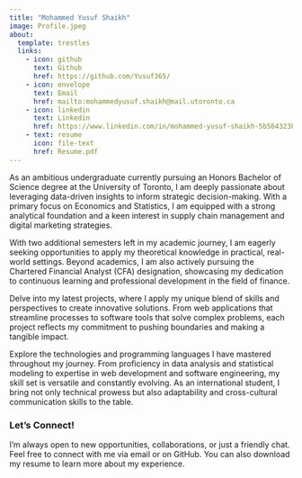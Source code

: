 ```yaml
---
title: "Mohammed Yusuf Shaikh"
image: Profile.jpeg
about:
  template: trestles
  links:
    - icon: github
      text: Github
      href: https://github.com/Yusuf365/
    - icon: envelope
      text: Email
      href: mailto:mohammedyusuf.shaikh@mail.utoronto.ca
    - icon: linkedin
      text: Linkedin
      href: https://www.linkedin.com/in/mohammed-yusuf-shaikh-5b564323b
    - text: resume
      icon: file-text
      href: Resume.pdf
---
```


<style>
p {
  margin-bottom: 10px;
}
</style>

As an ambitious undergraduate currently pursuing an Honors Bachelor of Science degree at the University of Toronto, I am deeply passionate about leveraging data-driven insights to inform strategic decision-making. With a primary focus on Economics and Statistics, I am equipped with a strong analytical foundation and a keen interest in supply chain management and digital marketing strategies. 

With two additional semesters left in my academic journey, I am eagerly seeking opportunities to apply my theoretical knowledge in practical, real-world settings. Beyond academics, I am also actively pursuing the Chartered Financial Analyst (CFA) designation, showcasing my dedication to continuous learning and professional development in the field of finance.

Delve into my latest projects, where I apply my unique blend of skills and perspectives to create innovative solutions. From web applications that streamline processes to software tools that solve complex problems, each project reflects my commitment to pushing boundaries and making a tangible impact.

Explore the technologies and programming languages I have mastered throughout my journey. From proficiency in data analysis and statistical modeling to expertise in web development and software engineering, my skill set is versatile and constantly evolving. As an international student, I bring not only technical prowess but also adaptability and cross-cultural communication skills to the table.

### Let's Connect!

I'm always open to new opportunities, collaborations, or just a friendly chat. Feel free to connect with me via email or on GitHub. You can also download my resume to learn more about my experience.

